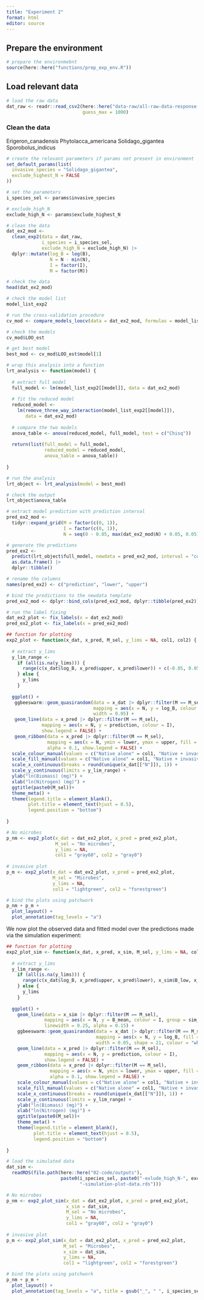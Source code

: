 ```yaml
---
title: "Experiment 2"
format: html
editor: source
---
```


## Prepare the environment

```r
# prepare the environmebnt
source(here::here("functions/prep_exp_env.R"))
```

## Load relevant data

```r
# load the raw data
dat_raw <- readr::read_csv2(here::here("data-raw/all-raw-data-response-phase.csv"),
                            guess_max = 1000)
```

### Clean the data

Erigeron_canadensis
Phytolacca_americana
Solidago_gigantea
Sporobolus_indicus

```r
# create the relevant parameters if params not present in environment
set_default_params(list(
  invasive_species = "Solidago_gigantea",
  exclude_highest_N = FALSE
))

# set the parameters
i_species_sel <- params$invasive_species

# exclude_high_N
exclude_high_N <- params$exclude_highest_N
```

```r
# clean the data
dat_ex2_mod <- 
  clean_exp2(data = dat_raw,
             i_species = i_species_sel,
             exclude_high_N = exclude_high_N) |>
  dplyr::mutate(log_B = log(B),
                N = N - min(N),
                I = factor(I),
                M = factor(M))

# check the data
head(dat_ex2_mod)
```

```r
# check the model list
model_list_exp2
```

```r
# run the cross-validation procedure
cv_mod <- compare_models_loocv(data = dat_ex2_mod, formulas = model_list_exp2) 

# check the models
cv_mod$LOO_est

# get best model
best_mod <- cv_mod$LOO_est$model[1]
```


```r
# wrap this analysis into a function
lrt_analysis <- function(model) {
  
  # extract full model
  full_model <- lm(model_list_exp2[[model]], data = dat_ex2_mod)
  
  # fit the reduced model
  reduced_model <- 
    lm(remove_three_way_interaction(model_list_exp2[[model]]), 
       data = dat_ex2_mod)
  
  # compare the two models
  anova_table <- anova(reduced_model, full_model, test = c("Chisq"))
  
  return(list(full_model = full_model,
              reduced_model = reduced_model,
              anova_table = anova_table))
  
}

# run the analysis
lrt_object <- lrt_analysis(model = best_mod)

# check the output
lrt_object$anova_table
```


```r
# extract model prediction with prediction interval
pred_ex2_mod <-
  tidyr::expand_grid(M = factor(c(0, 1)),
                     I = factor(c(0, 1)),
                     N = seq(0 - 0.05, max(dat_ex2_mod$N) + 0.05, 0.05))

# generate the predictions
pred_ex2 <-
  predict(lrt_object$full_model, newdata = pred_ex2_mod, interval = "confidence") |> 
  as.data.frame() |>
  dplyr::tibble()

# rename the columns
names(pred_ex2) <- c("prediction", "lower", "upper")

# bind the predictions to the newdata template
pred_ex2_mod <- dplyr::bind_cols(pred_ex2_mod, dplyr::tibble(pred_ex2))

# run the label fixing
dat_ex2_plot <- fix_labels(x = dat_ex2_mod)
pred_ex2_plot <- fix_labels(x = pred_ex2_mod)

## function for plotting
exp2_plot <- function(x_dat, x_pred, M_sel, y_lims = NA, col1, col2) {
  
  # extract y_lims
  y_lim_range <-
    if (all(is.na(y_lims))) {
      range(c(x_dat$log_B, x_pred$upper, x_pred$lower)) + c(-0.05, 0.05)
    } else {
      y_lims
    }
  
  ggplot() +
   ggbeeswarm::geom_quasirandom(data = x_dat |> dplyr::filter(M == M_sel),
                                mapping = aes(x = N, y = log_B, colour = I),
                                width = 0.05) +
   geom_line(data = x_pred |> dplyr::filter(M == M_sel),
             mapping = aes(x = N, y = prediction, colour = I),
             show.legend = FALSE) +
   geom_ribbon(data = x_pred |> dplyr::filter(M == M_sel),
               mapping = aes(x = N, ymin = lower, ymax = upper, fill = I, colour = NULL),
               alpha = 0.1, show.legend = FALSE) +
  scale_colour_manual(values = c("Native alone" = col1, "Native + invasive" = col2)) +
  scale_fill_manual(values = c("Native alone" = col1, "Native + invasive" = col2)) +
  scale_x_continuous(breaks = round(unique(x_dat[["N"]]), 1)) +
  scale_y_continuous(limits = y_lim_range) +
  ylab("ln(Biomass) (mg)") +
  xlab("ln(Nitrogen) (mg)") +
  ggtitle(paste0(M_sel))+
  theme_meta() +
  theme(legend.title = element_blank(),
        plot.title = element_text(hjust = 0.5),
        legend.position = "bottom")
  
}

# No microbes
p_nm <- exp2_plot(x_dat = dat_ex2_plot, x_pred = pred_ex2_plot, 
                  M_sel = "No microbes", 
                  y_lims = NA,
                  col1 = "gray60", col2 = "gray0")
  
# invasive plot
p_m <- exp2_plot(x_dat = dat_ex2_plot, x_pred = pred_ex2_plot, 
                 M_sel = "Microbes", 
                 y_lims = NA,
                 col1 = "lightgreen", col2 = "forestgreen")

# bind the plots using patchwork
p_nm + p_m + 
  plot_layout() +
  plot_annotation(tag_levels = "a")
```

We now plot the observed data and fitted model over the predictions made via the simulation experiment:

```r
## function for plotting
exp2_plot_sim <- function(x_dat, x_pred, x_sim, M_sel, y_lims = NA, col1, col2) {
  
  # extract y_lims
  y_lim_range <-
    if (all(is.na(y_lims))) {
      range(c(x_dat$log_B, x_pred$upper, x_pred$lower), x_sim$B_low, x_sim$B_high) + c(-0.05, 0.05)
    } else {
      y_lims
    }
  
  ggplot() +
    geom_line(data = x_sim |> dplyr::filter(M == M_sel),
              mapping = aes(x = N, y = B_mean, colour = I, group = sim_id_treat), 
              linewidth = 0.25, alpha = 0.15) +
    ggbeeswarm::geom_quasirandom(data = x_dat |> dplyr::filter(M == M_sel),
                                 mapping = aes(x = N, y = log_B, fill = I),
                                 width = 0.05, shape = 21, colour = "white") +
    geom_line(data = x_pred |> dplyr::filter(M == M_sel),
              mapping = aes(x = N, y = prediction, colour = I),
              show.legend = FALSE) +
    geom_ribbon(data = x_pred |> dplyr::filter(M == M_sel),
                mapping = aes(x = N, ymin = lower, ymax = upper, fill = I, colour = NULL),
                alpha = 0.1, show.legend = FALSE) +
    scale_colour_manual(values = c("Native alone" = col1, "Native + invasive" = col2)) +
    scale_fill_manual(values = c("Native alone" = col1, "Native + invasive" = col2)) +
    scale_x_continuous(breaks = round(unique(x_dat[["N"]]), 1)) +
    scale_y_continuous(limits = y_lim_range) +
    ylab("ln(Biomass) (mg)") +
    xlab("ln(Nitrogen) (mg)") +
    ggtitle(paste0(M_sel))+
    theme_meta() +
    theme(legend.title = element_blank(),
          plot.title = element_text(hjust = 0.5),
          legend.position = "bottom")
  
}

# load the simulated data
dat_sim <-
  readRDS(file.path(here::here("02-code/outputs"),
                    paste0(i_species_sel, paste0("-exlude_high_N-", exclude_high_N),
                           "-simulation-plot-data.rds")))

# No microbes
p_nm <- exp2_plot_sim(x_dat = dat_ex2_plot, x_pred = pred_ex2_plot, 
                      x_sim = dat_sim,
                      M_sel = "No microbes", 
                      y_lims = NA,
                      col1 = "gray60", col2 = "gray0")
  
# invasive plot
p_m <- exp2_plot_sim(x_dat = dat_ex2_plot, x_pred = pred_ex2_plot, 
                     M_sel = "Microbes", 
                     x_sim = dat_sim,
                     y_lims = NA,
                     col1 = "lightgreen", col2 = "forestgreen")

# bind the plots using patchwork
p_nm + p_m + 
  plot_layout() +
  plot_annotation(tag_levels = "a", title = gsub("_", " ", i_species_sel))
```








